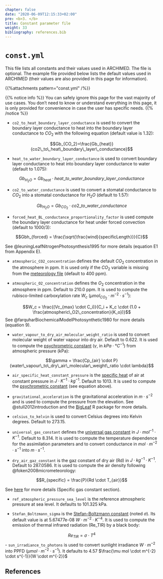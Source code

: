```yaml
---
chapter: false
date: "2020-06-09T12:15:33+02:00"
pre: <b>3. </b>
title: Constant parameter file
weight: 33
bibliography: references.bib
---
```


# `const.yml`

This file lists all constants and their values used in ARCHIMED. The file is optional. The example file provided below lists the default values used in ARCHIMED (their values are also provided in this page for information).

{{%attachments pattern=\"const.yml\" /%}}

{{% notice info %}}
You can safely ignore this page for the vast majority of use cases. You don't need to know or understand everything in this page, it is only provided for convenience in case the user has specific needs.
{{% /notice %}}


- `co2_to_heat_boundary_layer_conductance` is used to convert the boundary layer conductance to heat into the boundary layer conductance to $CO_2$ with the following equation (default value is 1.32):

$$Gb_{CO_2}=\frac{Gb_{heat}}{co2\_to\_heat\_boundary\_layer\_conductance}$$

- `heat_to_water_boundary_layer_conductance` is used to convert boundary layer conductance to heat into boundary layer conductance to water (default to 1.075): 

$$Gb_{H_2O}= Gb_{heat} \cdot heat\_to\_water\_boundary\_layer\_conductance$$

- `co2_to_water_conductance` is used to convert a stomatal conductance to $CO_2$ into a stomatal conductance for $H_2O$ (default to 1.57):

$$Gb_{H_2O}= Gb_{CO_2} \cdot co2\_to\_water\_conductance$$

- `forced_heat_BL_conductance_proportionality_factor` is used compute the boundary layer conductance for heat under forced convection (default to 1000/3):

$$Gbh_{forced} = \frac{\sqrt{\frac{wind}{specificLength}}}{C}$$

See @leuningLeafNitrogenPhotosynthesis1995 for more details (equation E1 from Appendix E).

- `atmospheric_CO2_concentration` defines the default $CO_2$ concentration in the atmosphere in ppm. It is used only if the $CO_2$ variable is missing from the [meteorology file](../6-meteo/index.html) (default to 400 ppm).  

- `atmospheric_O2_concentration` defines the $O_2$ concentration in the atmosphere in ppm. Default to 210.0 ppm. It is used to compute the rubisco-limited carboxylation rate $W_c$ ($\mu mol_{CO_2} \cdot m^{-2} \cdot s^{-1}$):

$$W_c = \frac{(Vc_{max} \cdot C_i)}{C_i + K_c \cdot (1.0 + \frac{atmospheric\_O2\_concentration}{K_o})}$$
See @farquharBiochemicalModelPhotosynthetic1980 for more details (equation 9).

- `water_vapour_to_dry_air_molecular_weight_ratio` is used to convert molecular weight of water vapour into dry air. Default to 0.622. It is used to compute the [psychrometric constant](https://en.wikipedia.org/wiki/Psychrometric_constant) ($\gamma$, in $kPa \cdot °C^{-1}$) from atmospheric pressure (kPa):

$$\gamma = \frac{Cp_{air} \cdot P}{water\_vapour\_to\_dry\_air\_molecular\_weight\_ratio \cdot lambda}$$


- `air_specific_heat_constant_pressure` is the [specific heat](https://en.wikipedia.org/wiki/Specific_heat_capacity) of air at constant pressure in $J \cdot K^{-1} \cdot kg^{-1}$. Default to 1013. It is used to compute the [psychrometric constant](https://en.wikipedia.org/wiki/Psychrometric_constant) (see equation above).

- `gravitational_acceleration` is the gravitational acceleration in $m \cdot s^{-2}$ and is used to compute the pressure from the elevation. See @stull2012introduction and the [BigLeaf](https://bitbucket.org/juergenknauer/bigleaf/src/master/) R package for more details.


- `celsius_to_kelvin` is used to convert Celsius degrees into Kelvin degrees. Default to 273.15. 

- `universal_gas_constant` defines the [universal gas constant](https://en.wikipedia.org/wiki/Gas_constant) in $J \cdot mol^{-1} \cdot K^{-1}$. Default to 8.314. It is used to compute the temperature dependence for the assimilation parameters and to convert conductance in $mol \cdot m^{-2} \cdot s^{-1}$ into $m \cdot s^{-1}$.

- `dry_air_gaz_constant` is the gaz constant of dry air (Rd) in $J \cdot kg^{-1} \cdot K^{-1}$. Default to 287.0586. It is used to compute the air density following @foken2008micrometeorology: 

$$R_{specific} = \frac{P}{Rd \cdot T_{air}}$$

See [here](https://en.wikipedia.org/wiki/Gas_constant) for more details (Specific gas constant section).

- `ref_atmospheric_pressure_sea_level` is the reference atmospheric pressure at sea level. It defaults to 101.325 kPa.

- `Stefan_Boltzmann_sigma` is the [Stefan-Boltzmann constant](https://en.wikipedia.org/wiki/Stefan%E2%80%93Boltzmann_law) (noted $\sigma$). Its default value is at 5.67477e-08 $W \cdot m^{-2} \cdot K^{-4}$. It is used to compute the emission of thermal infrared radiation (Re_TIR) by a black body: 

$$Re_{TIR} =  \sigma \cdot T^4$$
- `sun_irradiance_to_photons` is used to convert sunlight irradiance $W \cdot m^{-2}$ into PPFD ($\mu mol \cdot m^{-2} \cdot s^{-1}$). It defaults to 4.57 $\frac{\mu mol \cdot m^{-2} \cdot s^{-1}}{W \cdot m^{-2}}$

## References